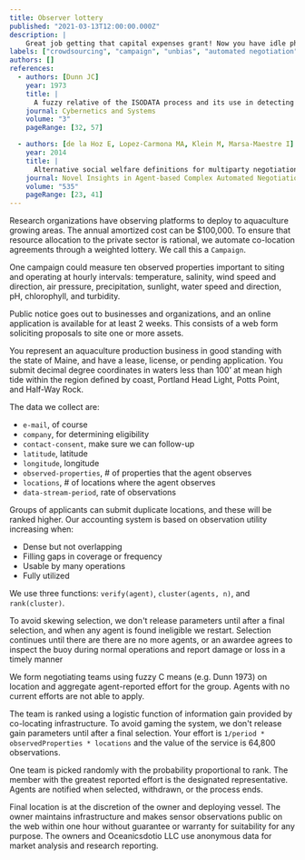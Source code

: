 ```yaml
---
title: Observer lottery
published: "2021-03-13T12:00:00.000Z"
description: |
    Great job getting that capital expenses grant! Now you have idle physical assets. Here is a pattern we like for demonstrating your largesse by automatically allocating things (buoys) to agents (sea farms). 
labels: ["crowdsourcing", "campaign", "unbias", "automated negotiation"]
authors: []
references:
  - authors: [Dunn JC]
    year: 1973
    title: |
      A fuzzy relative of the ISODATA process and its use in detecting compact well-separated clusters
    journal: Cybernetics and Systems
    volume: "3"
    pageRange: [32, 57]

  - authors: [de la Hoz E, Lopez-Carmona MA, Klein M, Marsa-Maestre I]
    year: 2014
    title: |
      Alternative social welfare definitions for multiparty negotiation protocols.
    journal: Novel Insights in Agent-based Complex Automated Negotiation, Studies in Computational Intelligence
    volume: "535"
    pageRange: [23, 41]
---
```


Research organizations have observing platforms to deploy to aquaculture growing areas. The annual amortized cost can be $100,000. To ensure that resource allocation to the private sector is rational, we automate co-location agreements through a weighted lottery. We call this a `Campaign`. 

One campaign could measure ten observed properties important to siting and operating at hourly intervals: temperature, salinity, wind speed and direction, air pressure, precipitation, sunlight, water speed and direction, pH, chlorophyll, and turbidity.

Public notice goes out to businesses and organizations, and an online application is available for at least 2 weeks. This consists of a web form soliciting proposals to site one or more assets. 

You represent an aquaculture production business in good standing with the state of Maine, and have a lease, license, or pending application. You submit decimal degree coordinates in waters less than 100’ at mean high tide within the region defined by coast, Portland Head Light, Potts Point, and Half-Way Rock. 

The data we collect are: 
- `e-mail`, of course
- `company`, for determining eligibility
- `contact-consent`, make sure we can follow-up
- `latitude`, latitude
- `longitude`, longitude
- `observed-properties`, # of properties that the agent observes
- `locations`, # of locations where the agent observes
- `data-stream-period`, rate of observations

Groups of applicants can submit duplicate locations, and these will be ranked higher. Our accounting system is based on observation utility increasing when:

- Dense but not overlapping
- Filling gaps in coverage or frequency
- Usable by many operations
- Fully utilized

We use three functions: `verify(agent)`, `cluster(agents, n)`, and `rank(cluster)`. 

To avoid skewing selection, we don't release parameters until after a final selection, and when any agent is found ineligible we restart. Selection continues until there are there are no more agents, or an awardee agrees to inspect the buoy during normal operations and report damage or loss in a timely manner

We form negotiating teams using fuzzy C means (e.g. Dunn 1973) on location and aggregate agent-reported effort for the group. Agents with no current efforts are not able to apply.

The team is ranked using a logistic function of information gain provided by co-locating infrastructure. To avoid gaming the system, we don't release gain parameters until after a final selection. Your effort is `1/period * observedProperties * locations` and the value of the service is 64,800 observations. 

One team is picked randomly with the probability proportional to rank. The member with the greatest reported effort is the designated representative. Agents are notified when selected, withdrawn, or the process ends. 

Final location is at the discretion of the owner and deploying vessel. The owner maintains infrastructure and makes sensor observations public on the web within one hour without guarantee or warranty for suitability for any purpose. The owners and Oceanicsdotio LLC use anonymous data for market analysis and research reporting.

